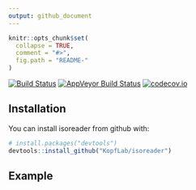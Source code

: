 ```yaml
---
output: github_document
---
```


<!-- README.md is generated from README.Rmd. Please edit that file -->

```r
knitr::opts_chunk$set(
  collapse = TRUE,
  comment = "#>",
  fig.path = "README-"
)
```

[![Build Status](https://travis-ci.org/KopfLab/isoreader.svg?branch=master)](https://travis-ci.org/KopfLab/isoreader)
[![AppVeyor Build Status](https://ci.appveyor.com/api/projects/status/github/KopfLab/isoreader?branch=master&svg=true)](https://ci.appveyor.com/project/KopfLab/isoreader)
[![codecov.io](https://codecov.io/github/KopfLab/isoreader/coverage.svg?branch=master)](https://codecov.io/github/KopfLab/isoreader?branch=master)


## Installation

You can install isoreader from github with:

```r
# install.packages("devtools")
devtools::install_github("KopfLab/isoreader")
```

## Example

